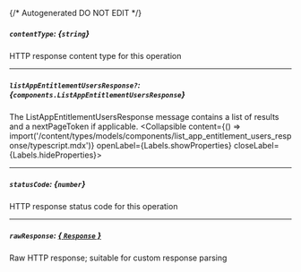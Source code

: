 {/* Autogenerated DO NOT EDIT  */}

##### `contentType`: *{`string`}*
HTTP response content type for this operation

---
##### `listAppEntitlementUsersResponse?`: *{`components.ListAppEntitlementUsersResponse`}*
The ListAppEntitlementUsersResponse message contains a list of results and a nextPageToken if applicable.
<Collapsible content={() => import('/content/types/models/components/list_app_entitlement_users_response/typescript.mdx')} openLabel={Labels.showProperties} closeLabel={Labels.hideProperties}>
</Collapsible>

---
##### `statusCode`: *{`number`}*
HTTP response status code for this operation

---
##### `rawResponse`: [*{ `Response` }*](https://developer.mozilla.org/en-US/docs/Web/API/Response)
Raw HTTP response; suitable for custom response parsing


